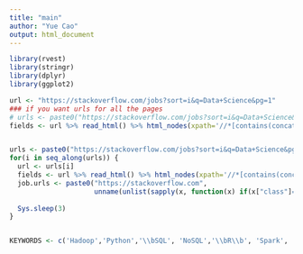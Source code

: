 ```yaml
---
title: "main"
author: "Yue Cao"
output: html_document
---
```


```r
library(rvest)
library(stringr)
library(dplyr)
library(ggplot2)

```

```r
url <- "https://stackoverflow.com/jobs?sort=i&q=Data+Science&pg=1"
### if you want urls for all the pages
# urls <- paste0("https://stackoverflow.com/jobs?sort=i&q=Data+Science&pg=", 1:7)
fields <- url %>% read_html() %>% html_nodes(xpath='//*[contains(concat( " ", @class, " " ), concat( " ", "-job-item", " " ))]')


urls <- paste0("https://stackoverflow.com/jobs?sort=i&q=Data+Science&pg=", 1:7)
for(i in seq_along(urls)) {
  url <- urls[i]
  fields <- url %>% read_html() %>% html_nodes(xpath='//*[contains(concat( " ", @class, " " ), concat( " ", "-job-item", " " ))]')
  job.urls <- paste0("https://stackoverflow.com",
                     unname(unlist(sapply(x, function(x) if(x["class"]=="job-link") x["href"]))))
  
  Sys.sleep(3)
}


KEYWORDS <- c('Hadoop','Python','\\bSQL', 'NoSQL','\\bR\\b', 'Spark', 'SAS', 'Excel', 'AWS', 'Azure', 'Java', 'Tableau')



```
